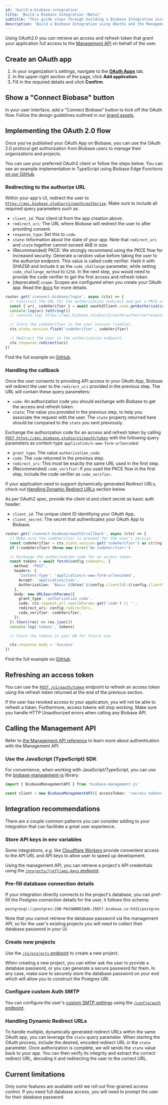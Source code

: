 ```yaml
---
id: 'build-a-biobase-integration'
title: 'Build a Biobase Integration (Beta)'
subtitle: "This guide steps through building a Biobase Integration using OAuth2 and the management API, allowing you to manage users' organizations and projects on their behalf."
description: 'Build a Biobase Integration using OAuth2 and the Management API.'
---
```


Using OAuth2.0 you can retrieve an access and refresh token that grant your application full access to the [Management API](https://biobase.studio/docs/reference/api/introduction) on behalf of the user.

## Create an OAuth app

1. In your organization's settings, navigate to the [**OAuth Apps**](/dashboard/org/_/apps) tab.
2. In the upper-right section of the page, click **Add application**.
3. Fill in the required details and click **Confirm**.

## Show a "Connect Biobase" button

In your user interface, add a "Connect Biobase" button to kick off the OAuth flow. Follow the design guidelines outlined in our [brand assets](/brand-assets).

## Implementing the OAuth 2.0 flow

Once you've published your OAuth App on Biobase, you can use the OAuth 2.0 protocol get authorization from Biobase users to manage their organizations and projects.

You can use your preferred OAuth2 client or follow the steps below. You can see an example implementation in TypeScript using Biobase Edge Functions [on our GitHub](https://github.com/biobase-ai/biobase/tree/master/examples/edge-functions/biobase/functions/connect-biobase).

### Redirecting to the authorize URL

Within your app's UI, redirect the user to [`https://api.biobase.studio/v1/oauth/authorize`](<https://api.biobase.studio/api/v1#/oauth%20(beta)/authorize>). Make sure to include all required query parameters such as:

- `client_id`: Your client id from the app creation above.
- `redirect_uri`: The URL where Biobase will redirect the user to after providing consent.
- `response_type`: Set this to `code`.
- `state`: Information about the state of your app. Note that `redirect_uri` and `state` together cannot exceed 4kB in size.
- (Recommended) PKCE: We strongly recommend using the PKCE flow for increased security. Generate a random value before taking the user to the authorize endpoint. This value is called code verifier. Hash it with SHA256 and include it as the `code_challenge` parameter, while setting `code_challenge_method` to `S256`. In the next step, you would need to provide the code verifier to get the first access and refresh token.
- [deprecated] `scope`: Scopes are configured when you create your OAuth app. Read the [docs](/docs/guides/platform/oauth-apps/oauth-scopes) for more details.

```ts
router.get('/connect-biobase/login', async (ctx) => {
  // Construct the URL for the authorization redirect and get a PKCE codeVerifier.
  const { uri, codeVerifier } = await oauth2Client.code.getAuthorizationUri()
  console.log(uri.toString())
  // console.log: https://api.biobase.studio/v1/oauth/authorize?response_type=code&client_id=7673bde9-be72-4d75-bd5e-b0dba2c49b38&redirect_uri=http%3A%2F%2Flocalhost%3A54321%2Ffunctions%2Fv1%2Fconnect-biobase%2Foauth2%2Fcallback&scope=all&code_challenge=jk06R69S1bH9dD4td8mS5kAEFmEbMP5P0YrmGNAUVE0&code_challenge_method=S256

  // Store the codeVerifier in the user session (cookie).
  ctx.state.session.flash('codeVerifier', codeVerifier)

  // Redirect the user to the authorization endpoint.
  ctx.response.redirect(uri)
})
```

Find the full example on [GitHub](https://github.com/biobase-ai/biobase/tree/master/examples/edge-functions/biobase/functions/connect-biobase).

### Handling the callback

Once the user consents to providing API access to your OAuth App, Biobase will redirect the user to the `redirect_uri` provided in the previous step. The URL will contain these query parameters:

- `code`: An authorization code you should exchange with Biobase to get the access and refresh token.
- `state`: The value you provided in the previous step, to help you associate the request with the user. The `state` property returned here should be compared to the `state` you sent previously.

Exchange the authorization code for an access and refresh token by calling [`POST https://api.biobase.studio/v1/oauth/token`](<https://api.biobase.studio/api/v1#/oauth%20(beta)/token>) with the following query parameters as content-type `application/x-www-form-urlencoded`:

- `grant_type`: The value `authorization_code`.
- `code`: The `code` returned in the previous step.
- `redirect_uri`: This must be exactly the same URL used in the first step.
- (Recommended) `code_verifier`: If you used the PKCE flow in the first step, include the code verifier as `code_verifier`.

<Admonition type="note">

If your application need to support dynamically generated Redirect URLs, check out [Handling Dynamic Redirect URLs](#handling-dynamic-redirect-urls) section below.

</Admonition>

As per OAuth2 spec, provide the client id and client secret as basic auth header:

- `client_id`: The unique client ID identifying your OAuth App.
- `client_secret`: The secret that authenticates your OAuth App to Biobase.

```ts
router.get('/connect-biobase/oauth2/callback', async (ctx) => {
  // Make sure the codeVerifier is present for the user's session.
  const codeVerifier = ctx.state.session.get('codeVerifier') as string
  if (!codeVerifier) throw new Error('No codeVerifier!')

  // Exchange the authorization code for an access token.
  const tokens = await fetch(config.tokenUri, {
    method: 'POST',
    headers: {
      'Content-Type': 'application/x-www-form-urlencoded',
      Accept: 'application/json',
      Authorization: `Basic ${btoa(`${config.clientId}:${config.clientSecret}`)}`,
    },
    body: new URLSearchParams({
      grant_type: 'authorization_code',
      code: ctx.request.url.searchParams.get('code') || '',
      redirect_uri: config.redirectUri,
      code_verifier: codeVerifier,
    }),
  }).then((res) => res.json())
  console.log('tokens', tokens)

  // Store the tokens in your DB for future use.

  ctx.response.body = 'Success'
})
```

Find the full example on [GitHub](https://github.com/biobase-ai/biobase/tree/master/examples/edge-functions/biobase/functions/connect-biobase).

## Refreshing an access token

You can use the [`POST /v1/oauth/token`](<https://api.biobase.studio/api/v1#/oauth%20(beta)/token>) endpoint to refresh an access token using the refresh token returned at the end of the previous section.

If the user has revoked access to your application, you will not be able to refresh a token. Furthermore, access tokens will stop working. Make sure you handle HTTP Unauthorized errors when calling any Biobase API.

## Calling the Management API

Refer to [the Management API reference](/docs/reference/api/introduction#authentication) to learn more about authentication with the Management API.

### Use the JavaScript (TypeScript) SDK

For convenience, when working with JavaScript/TypeScript, you can use the [biobase-management-js](https://github.com/biobase-ai-community/biobase-management-js#biobase-management-js) library.

```ts
import { BiobaseManagementAPI } from 'biobase-management-js'

const client = new BiobaseManagementAPI({ accessToken: '<access token>' })
```

## Integration recommendations

There are a couple common patterns you can consider adding to your integration that can facilitate a great user experience.

### Store API keys in env variables

Some integrations, e.g. like [Cloudflare Workers](/partners/integrations/cloudflare-workers) provide convenient access to the API URL and API keys to allow user to speed up development.

Using the management API, you can retrieve a project's API credentials using the [`/projects/{ref}/api-keys` endpoint](https://api.biobase.studio/api/v1#/projects/getProjectApiKeys).

### Pre-fill database connection details

If your integration directly connects to the project's database, you can pref-fill the Postgres connection details for the user, it follows this schema:

```
postgresql://postgres:[DB-PASSWORD]@db.[REF].biobase.co:5432/postgres
```

Note that you cannot retrieve the database password via the management API, so for the user's existing projects you will need to collect their database password in your UI.

### Create new projects

Use the [`/v1/projects` endpoint](https://api.biobase.studio/api/v1#/projects/createProject) to create a new project.

When creating a new project, you can either ask the user to provide a database password, or you can generate a secure password for them. In any case, make sure to securely store the database password on your end which will allow you to construct the Postgres URI.

### Configure custom Auth SMTP

You can configure the user's [custom SMTP settings](https://biobase.studio/docs/guides/auth/auth-smtp) using the [`/config/auth` endpoint](https://api.biobase.studio/api/v1#/projects%20config/updateV1AuthConfig).

### Handling Dynamic Redirect URLs

To handle multiple, dynamically generated redirect URLs within the same OAuth app, you can leverage the `state` query parameter. When starting the OAuth process, include the desired, encoded redirect URL in the `state` parameter.
Once authorization is complete, we will sends the `state` value back to your app. You can then verify its integrity and extract the correct redirect URL, decoding it and redirecting the user to the correct URL.

## Current limitations

Only some features are available until we roll out fine-grained access control. If you need full database access, you will need to prompt the user for their database password.
